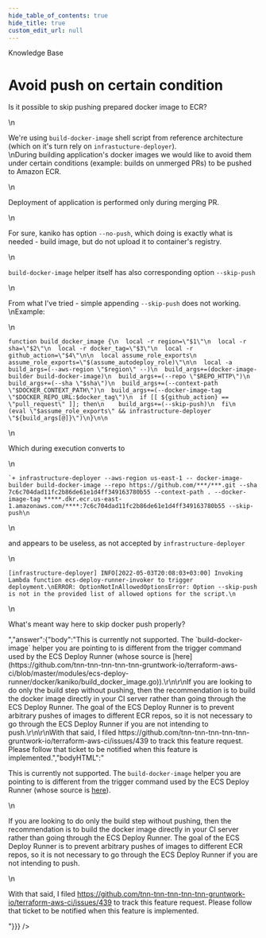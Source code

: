 ```yaml
---
hide_table_of_contents: true
hide_title: true
custom_edit_url: null
---
```



<head>
  <link rel="canonical" href="https://github.com/tnn-tnn-tnn-tnn-tnn-gruntwork-io/knowledge-base/discussions/403" />
</head>

<CenterLayout>
<span className="searchCategory">Knowledge Base</span>
<h1>Avoid push on certain condition</h1>
<GitHub discussion={{"id":"D_kwDOF8slf84APcxw","number":403,"author":{"login":"liashukvladyslav"},"title":"Avoid push on certain condition","body":"Is it possible to skip pushing prepared docker image to ECR? \r\n\r\nWe're using `build-docker-image` shell script from reference architecture (which on it's turn rely on `infrastucture-deployer`). \r\nDuring building application's docker images we would like to avoid them under certain conditions (example: builds on unmerged PRs) to be pushed to Amazon ECR. \r\n\r\nDeployment of application is performed only during merging PR. \r\n\r\n For sure, kaniko has option `--no-push`, which doing is exactly what is needed - build image, but do not upload it to container's registry.\r\n \r\n`build-docker-image` helper itself has also corresponding option `--skip-push`\r\n \r\n From what I've tried - simple appending `--skip-push` does not working.\r\n Example:\r\n\r\n```\r\nfunction build_docker_image {\r\n  local -r region=\"$1\"\r\n  local -r sha=\"$2\"\r\n  local -r docker_tag=\"$3\"\r\n  local -r github_action=\"$4\"\r\n\r\n  local assume_role_exports\r\n  assume_role_exports=\"$(assume_autodeploy_role)\"\r\n\r\n  local -a build_args=(--aws-region \"$region\" --)\r\n  build_args+=(docker-image-builder build-docker-image)\r\n  build_args+=(--repo \"$REPO_HTTP\")\r\n  build_args+=(--sha \"$sha\")\r\n  build_args+=(--context-path \"$DOCKER_CONTEXT_PATH\")\r\n  build_args+=(--docker-image-tag \"$DOCKER_REPO_URL:$docker_tag\")\r\n  if [[ ${github_action} == \"pull_request\" ]]; then\r\n    build_args+=(--skip-push)\r\n  fi\r\n  (eval \"$assume_role_exports\" && infrastructure-deployer \"${build_args[@]}\")\r\n}\r\n\r\n```\r\n\r\nWhich during execution converts to \r\n ```\r\n `+ infrastructure-deployer --aws-region us-east-1 -- docker-image-builder build-docker-image --repo https://github.com/***/***.git --sha 7c6c704dad11fc2b86de61e1d4ff349163780b55 --context-path . --docker-image-tag *****.dkr.ecr.us-east-1.amazonaws.com/****:7c6c704dad11fc2b86de61e1d4ff349163780b55 --skip-push\r\n ```\r\n and appears to be useless, as not accepted by `infrastructure-deployer`\r\n \r\n ```\r\n [infrastructure-deployer] INFO[2022-05-03T20:08:03+03:00] Invoking Lambda function ecs-deploy-runner-invoker to trigger deployment.\r\nERROR: OptionNotInAllowedOptionsError: Option --skip-push is not in the provided list of allowed options for the script.\r\n ```\r\n \r\n What's meant way here to skip docker push properly?","bodyHTML":"<p dir=\"auto\">Is it possible to skip pushing prepared docker image to ECR?</p>\n<p dir=\"auto\">We're using <code class=\"notranslate\">build-docker-image</code> shell script from reference architecture (which on it's turn rely on <code class=\"notranslate\">infrastucture-deployer</code>).<br>\nDuring building application's docker images we would like to avoid them under certain conditions (example: builds on unmerged PRs) to be pushed to Amazon ECR.</p>\n<p dir=\"auto\">Deployment of application is performed only during merging PR.</p>\n<p dir=\"auto\">For sure, kaniko has option <code class=\"notranslate\">--no-push</code>, which doing is exactly what is needed - build image, but do not upload it to container's registry.</p>\n<p dir=\"auto\"><code class=\"notranslate\">build-docker-image</code> helper itself has also corresponding option <code class=\"notranslate\">--skip-push</code></p>\n<p dir=\"auto\">From what I've tried - simple appending <code class=\"notranslate\">--skip-push</code> does not working.<br>\nExample:</p>\n<div class=\"snippet-clipboard-content notranslate position-relative overflow-auto\" data-snippet-clipboard-copy-content=\"function build_docker_image {\n  local -r region=&quot;$1&quot;\n  local -r sha=&quot;$2&quot;\n  local -r docker_tag=&quot;$3&quot;\n  local -r github_action=&quot;$4&quot;\n\n  local assume_role_exports\n  assume_role_exports=&quot;$(assume_autodeploy_role)&quot;\n\n  local -a build_args=(--aws-region &quot;$region&quot; --)\n  build_args+=(docker-image-builder build-docker-image)\n  build_args+=(--repo &quot;$REPO_HTTP&quot;)\n  build_args+=(--sha &quot;$sha&quot;)\n  build_args+=(--context-path &quot;$DOCKER_CONTEXT_PATH&quot;)\n  build_args+=(--docker-image-tag &quot;$DOCKER_REPO_URL:$docker_tag&quot;)\n  if [[ ${github_action} == &quot;pull_request&quot; ]]; then\n    build_args+=(--skip-push)\n  fi\n  (eval &quot;$assume_role_exports&quot; &amp;&amp; infrastructure-deployer &quot;${build_args[@]}&quot;)\n}\n\"><pre class=\"notranslate\"><code class=\"notranslate\">function build_docker_image {\n  local -r region=\"$1\"\n  local -r sha=\"$2\"\n  local -r docker_tag=\"$3\"\n  local -r github_action=\"$4\"\n\n  local assume_role_exports\n  assume_role_exports=\"$(assume_autodeploy_role)\"\n\n  local -a build_args=(--aws-region \"$region\" --)\n  build_args+=(docker-image-builder build-docker-image)\n  build_args+=(--repo \"$REPO_HTTP\")\n  build_args+=(--sha \"$sha\")\n  build_args+=(--context-path \"$DOCKER_CONTEXT_PATH\")\n  build_args+=(--docker-image-tag \"$DOCKER_REPO_URL:$docker_tag\")\n  if [[ ${github_action} == \"pull_request\" ]]; then\n    build_args+=(--skip-push)\n  fi\n  (eval \"$assume_role_exports\" &amp;&amp; infrastructure-deployer \"${build_args[@]}\")\n}\n\n</code></pre></div>\n<p dir=\"auto\">Which during execution converts to</p>\n<div class=\"snippet-clipboard-content notranslate position-relative overflow-auto\" data-snippet-clipboard-copy-content=\"`+ infrastructure-deployer --aws-region us-east-1 -- docker-image-builder build-docker-image --repo https://github.com/***/***.git --sha 7c6c704dad11fc2b86de61e1d4ff349163780b55 --context-path . --docker-image-tag *****.dkr.ecr.us-east-1.amazonaws.com/****:7c6c704dad11fc2b86de61e1d4ff349163780b55 --skip-push\"><pre class=\"notranslate\"><code class=\"notranslate\">`+ infrastructure-deployer --aws-region us-east-1 -- docker-image-builder build-docker-image --repo https://github.com/***/***.git --sha 7c6c704dad11fc2b86de61e1d4ff349163780b55 --context-path . --docker-image-tag *****.dkr.ecr.us-east-1.amazonaws.com/****:7c6c704dad11fc2b86de61e1d4ff349163780b55 --skip-push\n</code></pre></div>\n<p dir=\"auto\">and appears to be useless, as not accepted by <code class=\"notranslate\">infrastructure-deployer</code></p>\n<div class=\"snippet-clipboard-content notranslate position-relative overflow-auto\" data-snippet-clipboard-copy-content=\"[infrastructure-deployer] INFO[2022-05-03T20:08:03+03:00] Invoking Lambda function ecs-deploy-runner-invoker to trigger deployment.\nERROR: OptionNotInAllowedOptionsError: Option --skip-push is not in the provided list of allowed options for the script.\"><pre class=\"notranslate\"><code class=\"notranslate\">[infrastructure-deployer] INFO[2022-05-03T20:08:03+03:00] Invoking Lambda function ecs-deploy-runner-invoker to trigger deployment.\nERROR: OptionNotInAllowedOptionsError: Option --skip-push is not in the provided list of allowed options for the script.\n</code></pre></div>\n<p dir=\"auto\">What's meant way here to skip docker push properly?</p>","answer":{"body":"This is currently not supported. The `build-docker-image` helper you are pointing to is different from the trigger command used by the ECS Deploy Runner (whose source is [here](https://github.com/tnn-tnn-tnn-tnn-tnn-gruntwork-io/terraform-aws-ci/blob/master/modules/ecs-deploy-runner/docker/kaniko/build_docker_image.go)).\r\n\r\nIf you are looking to do only the build step without pushing, then the recommendation is to build the docker image directly in your CI server rather than going through the ECS Deploy Runner. The goal of the ECS Deploy Runner is to prevent arbitrary pushes of images to different ECR repos, so it is not necessary to go through the ECS Deploy Runner if you are not intending to push.\r\n\r\nWith that said, I filed https://github.com/tnn-tnn-tnn-tnn-tnn-gruntwork-io/terraform-aws-ci/issues/439 to track this feature request. Please follow that ticket to be notified when this feature is implemented.","bodyHTML":"<p dir=\"auto\">This is currently not supported. The <code class=\"notranslate\">build-docker-image</code> helper you are pointing to is different from the trigger command used by the ECS Deploy Runner (whose source is <a href=\"https://github.com/tnn-tnn-tnn-tnn-tnn-gruntwork-io/terraform-aws-ci/blob/master/modules/ecs-deploy-runner/docker/kaniko/build_docker_image.go\">here</a>).</p>\n<p dir=\"auto\">If you are looking to do only the build step without pushing, then the recommendation is to build the docker image directly in your CI server rather than going through the ECS Deploy Runner. The goal of the ECS Deploy Runner is to prevent arbitrary pushes of images to different ECR repos, so it is not necessary to go through the ECS Deploy Runner if you are not intending to push.</p>\n<p dir=\"auto\">With that said, I filed <a href=\"https://github.com/tnn-tnn-tnn-tnn-tnn-gruntwork-io/terraform-aws-ci/issues/439\">https://github.com/tnn-tnn-tnn-tnn-tnn-gruntwork-io/terraform-aws-ci/issues/439</a> to track this feature request. Please follow that ticket to be notified when this feature is implemented.</p>"}}} />

</CenterLayout>
  

<!-- ##DOCS-SOURCER-START
{
  "sourcePlugin": "github-discussions",
  "hash": "fd141848f0a16bcf2bd351a1a7d3cae2"
}
##DOCS-SOURCER-END -->
